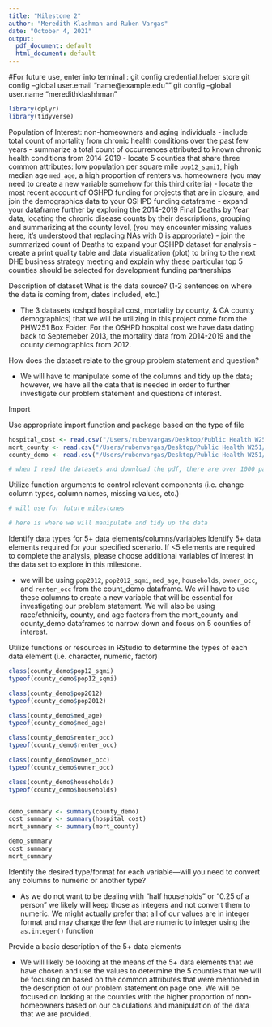 ```yaml
---
title: "Milestone 2"
author: "Meredith Klashman and Ruben Vargas"
date: "October 4, 2021"
output:
  pdf_document: default
  html_document: default
---
```


#For future use, enter into terminal : git config credential.helper store
git config --global user.email "name@example.edu""
git config --global user.name "meredithklashhman"

```r
library(dplyr)
library(tidyverse)
```

Population of Interest: non-homeowners and aging individuals 
- include total count of mortality from chronic health conditions over the past few years
- summarize a total count of occurrences attributed to known chronic health conditions from 2014-2019
- locate 5 counties that share three common attributes: low population per square mile `pop12_sqmi1`, high median age `med_age`, a high proportion of renters vs. homeowners (you may need to create a new variable somehow for this third criteria)
- locate the most recent account of OSHPD funding for projects that are in closure, and join the demographics data to your OSHPD funding dataframe
- expand your dataframe further by exploring the 2014-2019 Final Deaths by Year data, locating the chronic disease counts by their descriptions, grouping and summarizing at the county level, (you may encounter missing values here, it's understood that replacing NAs with 0 is appropriate)
- join the summarized count of Deaths to expand your OSHPD dataset for analysis
- create a print quality table and data visualization (plot)  to bring to the next DHE business strategy meeting and explain why these particular top 5 counties should be selected for development funding partnerships



Description of dataset
What is the data source? (1-2 sentences on where the data is coming from, dates included, etc.)

- The 3 datasets (oshpd hospital cost, mortality by county, & CA county demographics) that we will be utilizing in this project come from the PHW251 Box Folder. For the OSHPD hospital cost we have data dating back to Septemeber 2013, the mortality data from 2014-2019 and the county demographics from 2012. 


How does the dataset relate to the group problem statement and question?

- We will have to manipulate some of the columns and tidy up the data; however, we have all the data that is needed in order to further investigate our problem statement and questions of interest. 


\newpage

Import

Use appropriate import function and package based on the type of file
```r
hospital_cost <- read.csv("/Users/rubenvargas/Desktop/Public Health W251/PHW251_MK_RV/oshpd_hospital_cost.csv")
mort_county <- read.csv("/Users/rubenvargas/Desktop/Public Health W251/PHW251_MK_RV/mort_by_county.csv")
county_demo <- read.csv("/Users/rubenvargas/Desktop/Public Health W251/PHW251_MK_RV/ca_county_demographics.csv")

# when I read the datasets and download the pdf, there are over 1000 pages so I chose to remove them... but the dataframes do work :)
```
Utilize function arguments to control relevant components (i.e. change column types, column names, missing values, etc.)

```r
# will use for future milestones

# here is where we will manipulate and tidy up the data

```


\newpage

Identify data types for 5+ data elements/columns/variables
Identify 5+ data elements required for your specified scenario. If <5 elements are required to complete the analysis, please choose additional variables of interest in the data set to explore in this milestone.

- we will be using `pop2012`, `pop2012_sqmi`, `med_age`, `households`, `owner_occ`, and `renter_occ` from the count_demo dataframe. We will have to use these columns to create a new variable that will be essential for investigating our problem statement. We will also be using race/ethnicity, county, and age factors from the mort_county and county_demo dataframes to narrow down and focus on 5 counties of interest. 

Utilize functions or resources in RStudio to determine the types of each data element (i.e. character, numeric, factor)

```r
class(county_demo$pop12_sqmi)
typeof(county_demo$pop12_sqmi)

class(county_demo$pop2012)
typeof(county_demo$pop2012)

class(county_demo$med_age)
typeof(county_demo$med_age)

class(county_demo$renter_occ)
typeof(county_demo$renter_occ)

class(county_demo$owner_occ)
typeof(county_demo$owner_occ)

class(county_demo$households)
typeof(county_demo$households)


demo_summary <- summary(county_demo)
cost_summary <- summary(hospital_cost)
mort_summary <- summary(mort_county)

demo_summary
cost_summary
mort_summary
```
Identify the desired type/format for each variable—will you need to convert any columns to numeric or another type? 

- As we do not want to be dealing with "half households" or "0.25 of a person" we likely will keep those as integers and not convert them to numeric. We might actually prefer that all of our values are in integer format and may change the few that are numeric to integer using the `as.integer()` function


Provide a basic description of the 5+ data elements

- We will likely be looking at the means of the 5+ data elements that we have chosen and use the values to determine the 5 counties that we will be focusing on based on the common attributes that were mentioned in the description of our problem statement on page one. We will be focused on looking at the counties with the higher proportion of non-homeowners based on our calculations and manipulation of the data that we are provided. 
